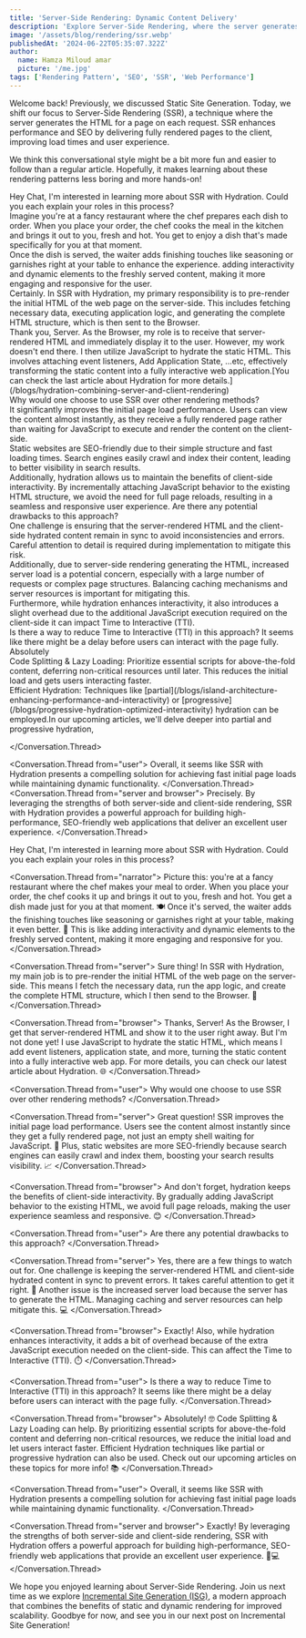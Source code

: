 ```yaml
---
title: 'Server-Side Rendering: Dynamic Content Delivery'
description: 'Explore Server-Side Rendering, where the server generates HTML on each request for a dynamic user experience.'
image: '/assets/blog/rendering/ssr.webp'
publishedAt: '2024-06-22T05:35:07.322Z'
author:
  name: Hamza Miloud amar
  picture: '/me.jpg'
tags: ['Rendering Pattern', 'SEO', 'SSR', 'Web Performance']
---
```


Welcome back! Previously, we discussed Static Site Generation. Today, we shift our focus to Server-Side Rendering (SSR), a technique where the server generates the HTML for a page on each request. SSR enhances performance and SEO by delivering fully rendered pages to the client, improving load times and user experience.

We think this conversational style might be a bit more fun and easier to follow than a regular article. Hopefully, it makes learning about these rendering patterns less boring and more hands-on!

<Conversation>
  <Conversation.Thread from="user">
    Hey Chat, I'm interested in learning more about SSR with
    Hydration. Could you each explain your roles in this process?
  </Conversation.Thread>
  <Conversation.Thread from="narrator">
    <div>
      Imagine you're at a fancy restaurant where the chef prepares
      each dish to order. When you place your order, the chef cooks
      the meal in the kitchen and brings it out to you, fresh and hot.
      You get to enjoy a dish that's made specifically for you at that
      moment.
    </div>
    <div>
      Once the dish is served, the waiter adds finishing touches like
      seasoning or garnishes right at your table to enhance the
      experience. adding interactivity and dynamic elements to the
      freshly served content, making it more engaging and responsive
      for the user.
    </div>
  </Conversation.Thread>
  <Conversation.Thread from="server">
    Certainly. In SSR with Hydration, my primary responsibility is to
    pre-render the initial HTML of the web page on the server-side.
    This includes fetching necessary data, executing application
    logic, and generating the complete HTML structure, which is then
    sent to the Browser.
  </Conversation.Thread>
  <Conversation.Thread from="browser">
    <div>
      Thank you, Server. As the Browser, my role is to receive that
      server-rendered HTML and immediately display it to the user.
      However, my work doesn't end there. I then utilize JavaScript to
      hydrate the static HTML. This involves attaching event
      listeners, Add Application State, ...etc, effectively transforming the static content
      into a fully interactive web application.[You can check the
      last article about Hydration for more
      details.](/blogs/hydration-combining-server-and-client-rendering)
    </div>
  </Conversation.Thread>
  <Conversation.Thread from="user">
    Why would one choose to use SSR over other rendering methods?
  </Conversation.Thread>
  <Conversation.Thread from="server">
  <div>
    It significantly improves the initial page load performance. Users can view the
    content almost instantly, as they receive a fully rendered page
    rather than waiting for JavaScript to execute and render the
    content on the client-side. 
    </div>
  <div>
      Static websites are SEO-friendly due to their simple structure
      and fast loading times. Search engines easily crawl and index
      their content, leading to better visibility in search results.
  </div>
  </Conversation.Thread>
  <Conversation.Thread from="browser">
    Additionally, hydration allows us to maintain the benefits of
    client-side interactivity. By incrementally attaching JavaScript
    behavior to the existing HTML structure, we avoid the need for
    full page reloads, resulting in a seamless and responsive user
    experience.
  </Conversation.Thread>
  <Conversation.Thread from="user">
    Are there any potential drawbacks to this approach?
  </Conversation.Thread>
  <Conversation.Thread from="server">
    <div>
      One challenge is ensuring that the server-rendered HTML and the
      client-side hydrated content remain in sync to avoid
      inconsistencies and errors. Careful attention to detail is
      required during implementation to mitigate this risk.
    </div>
    <div>
      Additionally, due to server-side rendering generating the HTML,
      increased server load is a potential concern, especially with a
      large number of requests or complex page structures. Balancing
      caching mechanisms and server resources is important for
      mitigating this.
    </div>
  </Conversation.Thread>
  <Conversation.Thread from="browser">
    <div>
      Furthermore, while hydration enhances interactivity, it also
      introduces a slight overhead due to the additional JavaScript
      execution required on the client-side it can impact Time to
      Interactive (TTI).
    </div>
  </Conversation.Thread>
<Conversation.Thread from="user">
Is there a way to reduce Time to Interactive (TTI) in this approach? It seems like there might be a delay before users can interact with the page fully.
</Conversation.Thread>
<Conversation.Thread from="browser">
<div>Absolutely</div>

<div>
  Code Splitting & Lazy Loading: Prioritize essential scripts for
  above-the-fold content, deferring non-critical resources until
  later. This reduces the initial load and gets users interacting
  faster.
</div>
<div>
  Efficient Hydration: Techniques like
  [partial](/blogs/island-architecture-enhancing-performance-and-interactivity)
  or
  [progressive](/blogs/progressive-hydration-optimized-interactivity)
  hydration can be employed.In our upcoming articles, we'll delve
  deeper into partial and progressive hydration,
</div>

</Conversation.Thread>

  <Conversation.Thread from="user">
    Overall, it seems like SSR with Hydration presents a compelling
    solution for achieving fast initial page loads while maintaining
    dynamic functionality.
  </Conversation.Thread>
  <Conversation.Thread from="server and browser">
    Precisely. By leveraging the strengths of both server-side and
    client-side rendering, SSR with Hydration provides a powerful
    approach for building high-performance, SEO-friendly web
    applications that deliver an excellent user experience.
  </Conversation.Thread>
</Conversation>

<Conversation>
  <Conversation.Thread from="user">Hey Chat, I'm interested in learning more about SSR with Hydration. Could you each explain your roles in this process?</Conversation.Thread>

<Conversation.Thread from="narrator">
  Picture this: you're at a fancy restaurant where the chef makes your
  meal to order. When you place your order, the chef cooks it up and
  brings it out to you, fresh and hot. You get a dish made just for
  you at that moment. 🍽️ Once it's served, the waiter adds the
  finishing touches like seasoning or garnishes right at your table,
  making it even better. 🍴 This is like adding interactivity and
  dynamic elements to the freshly served content, making it more
  engaging and responsive for you.
</Conversation.Thread>

<Conversation.Thread from="server">
  Sure thing! In SSR with Hydration, my main job is to pre-render the
  initial HTML of the web page on the server-side. This means I fetch
  the necessary data, run the app logic, and create the complete HTML
  structure, which I then send to the Browser. 🚀
</Conversation.Thread>

<Conversation.Thread from="browser">
  Thanks, Server! As the Browser, I get that server-rendered HTML and
  show it to the user right away. But I'm not done yet! I use
  JavaScript to hydrate the static HTML, which means I add event
  listeners, application state, and more, turning the static content
  into a fully interactive web app. For more details, you can check
  our latest article about Hydration. 🌐
</Conversation.Thread>

<Conversation.Thread from="user">
  Why would one choose to use SSR over other rendering methods?
</Conversation.Thread>

<Conversation.Thread from="server">
  Great question! SSR improves the initial page load performance.
  Users see the content almost instantly since they get a fully
  rendered page, not just an empty shell waiting for JavaScript. 🚀
  Plus, static websites are more SEO-friendly because search engines
  can easily crawl and index them, boosting your search results
  visibility. 📈
</Conversation.Thread>

<Conversation.Thread from="browser">
  And don't forget, hydration keeps the benefits of client-side
  interactivity. By gradually adding JavaScript behavior to the
  existing HTML, we avoid full page reloads, making the user
  experience seamless and responsive. 😊
</Conversation.Thread>

<Conversation.Thread from="user">
  Are there any potential drawbacks to this approach?
</Conversation.Thread>

<Conversation.Thread from="server">
  Yes, there are a few things to watch out for. One challenge is
  keeping the server-rendered HTML and client-side hydrated content in
  sync to prevent errors. It takes careful attention to get it right.
  🔧 Another issue is the increased server load because the server has
  to generate the HTML. Managing caching and server resources can help
  mitigate this. 💻
</Conversation.Thread>

<Conversation.Thread from="browser">
  Exactly! Also, while hydration enhances interactivity, it adds a bit
  of overhead because of the extra JavaScript execution needed on the
  client-side. This can affect the Time to Interactive (TTI). ⏱️
</Conversation.Thread>

<Conversation.Thread from="user">
  Is there a way to reduce Time to Interactive (TTI) in this approach?
  It seems like there might be a delay before users can interact with
  the page fully.
</Conversation.Thread>

<Conversation.Thread from="browser">
  Absolutely! 🤓 Code Splitting & Lazy Loading can help. By
  prioritizing essential scripts for above-the-fold content and
  deferring non-critical resources, we reduce the initial load and let
  users interact faster. Efficient Hydration techniques like partial
  or progressive hydration can also be used. Check out our upcoming
  articles on these topics for more info! 📚
</Conversation.Thread>

<Conversation.Thread from="user">
  Overall, it seems like SSR with Hydration presents a compelling
  solution for achieving fast initial page loads while maintaining
  dynamic functionality.
</Conversation.Thread>

  <Conversation.Thread from="server and browser">
    Exactly! By leveraging the strengths of both server-side and client-side rendering, SSR with Hydration offers a powerful approach for building high-performance, SEO-friendly web applications that provide an excellent user experience. 🚀💻
  </Conversation.Thread>
</Conversation>

We hope you enjoyed learning about Server-Side Rendering. Join us next time as we explore [Incremental Site Generation (ISG)](/blogs/incremental-site-generation-combining-static-and-dynamic), a modern approach that combines the benefits of static and dynamic rendering for improved scalability. Goodbye for now, and see you in our next post on Incremental Site Generation!
